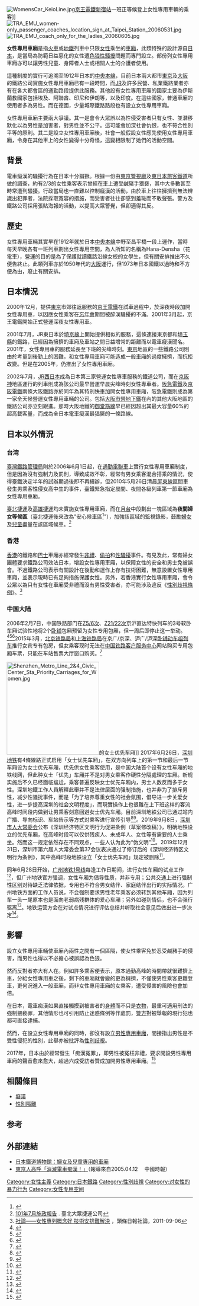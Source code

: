 {{POV|time=2017-06-24}}
[[File:WomensCar_KeioLine.jpg|thumb]][[京王電鐵|京王電鐵]][[新宿站|新宿站]]一班正等候登上女性專用車輛的乘客]]
[[File:TRA_EMU_women-only_passenger_coaches_location_sign_at_Taipei_Station_20060531.jpg|thumb]]
[[File:TRA_EMU_coach_only_for_the_ladies_20060605.jpg|thumb]]

'''女性專用車廂'''是指[[火車|火車]]或[[地鐵|地鐵]]列車中只限[[女性|女性]]乘坐的[[車廂|車廂]]，此類特殊的設計源自[[日本|日本]]，是當局為防範日益惡化的女性遭[[色狼|色狼]][[性騷擾|性騷擾]]問題而專門設立。部份列女性專用車廂亦可以讓男性兒童、身障者人士或相關人士的介護者使用。

這種制度的實行可追溯至1912年日本的[[中央本線|中央本線]]，目前日本兩大都市[[東京|東京]]及[[大阪市|大阪]]的鐵路公司實施女性專用車廂已有一段時間，而[[JR|JR]]及許多民營、私業鐵路業者亦有在各大都會區的通勤路段提供此服務。其他設有女性專用車廂的國家主要為伊斯蘭教國家包括埃及、阿聯酋、印尼和伊朗等，以及印度。在這些國家，普通車廂的使用者多為男性。而在德國，少量城際鐵路路段也有設立女性專用車廂。

女性專用車廂主要兩大爭議。其一是會令大眾誤以為性侵受害者只有女性、並潛移默化以為男性是加害者，對男性並不公平。這可能會加深社會仇恨，也不符合性別平等的原則。其二是設立女性專用車廂後，社會一般假設女性應先使用女性專用車廂，令身在其他車上的女性變得十分奇怪，這變相限制了她們的活動空間。

==背景==
電車癡漢的騷擾行為在日本十分猖獗。根據一份由[[東京|東京]][[警視廳|警視廳]]及[[東日本旅客鐵道|東日本旅客鐵道]]所做的調查，約有2/3的女性乘客表示曾經在車上遭受鹹豬手猥褻，其中大多數甚至時常遭到騷擾。行政當局也一直難以控制癡漢的活動，由於車上往往擁擠到無法辨識出犯罪者，法院採取寬容的措施，而受害者往往卻感到羞恥而不敢聲張。警方及鐵路公司採用張貼海報的活動，以提高大眾警覺，但卻適得其反。

==歷史==
女性專用車輛其實早在1912年就於日本[[中央本線|中央本線]]中野至昌平橋一段上運作，當時每天早晚各有一班列車劃出女性專用空間，為人所知的名稱為Hana-Densha（花電車），營運的目的是為了保護就讀鐵路沿線女校的女學生，但有關安排推出不久便告終止。此類列車亦於1950年代的[[大阪市|大阪]]運行，但1973年日本國鐵以過時和不方便為由，廢止有關安排。

==日本情況==
2000年12月，提供[[東京|東京]]市郊往返服務的[[京王電鐵|京王電鐵]]在試車過程中，於深夜時段加開女性專用車，以因應女性乘客在[[忘年會|忘年會]]期間被醉漢騷擾的不滿。2001年3月起，京王電鐵開始正式營運深夜女性專用車。

2001年7月，JR東日本於[[埼京線|埼京線]]上開始提供相似的服務，這條連接東京都和[[埼玉縣|埼玉縣]]的鐵路，已經因為擁擠的車廂及車站之間日益增常的距離而以電車癡漢聞名。2001年，女性專用車的服務延長至下班的尖峰時刻。[[東京|東京]]地區的一些鐵路公司則由於考量到後勤上的困難，和女性專用車廂可能造成一般車廂的過度擁擠，而抗拒改變。但是在2005年，仍推出了女性專用車廂。

2002年7月，[[JR西日本|JR西日本]]成為日本第三家營運女性專車服務的鐵道公司，而在[[京阪神|京阪神]]地區運行的列車則成為該公司最早營運早晨尖峰時刻女性專車者。[[阪急電鐵|阪急電鐵]]及[[京阪電鐵|京阪電鐵]]兩條大阪鐵路亦於同年為其特別快車加開女性專用車廂，阪急電鐵則成為第一家全天候營運女性專用車輛的公司。包括[[大阪市營地下鐵|大阪市營地下鐵]]在內的其他大阪地區的鐵路公司亦立刻跟進。那時大阪地鐵的[[御堂筋線|御堂筋線]]早已經因超出其最大容量60%的超高載客量，而成為全日本電車癡漢最猖獗的一條路線。

==日本以外情況==
===台湾===
[[臺灣鐵路管理局|臺灣鐵路管理局]]則於2006年6月1日起，在[[台鐵通勤電聯車|通勤電聯車]]上實行女性專用車廂制度，但是因為沒有強制力及罰則，導致成效不彰，經常有男女乘客混合搭乘的情況，使得臺鐵決定半年的試辦期過後即不再續辦，但2010年5月26日清晨[[屏東線|屏東線]]區間車發生男乘客性侵女高中生的事件，臺鐵緊急指定晨間、夜間各級列車第一節車廂為女性專用車廂。

[[臺北捷運|臺北捷運]]及[[高雄捷運|高雄捷運]]均未實施女性專用車廂，而在[[月台|月台]]中段劃出一塊區域為'''夜間婦女等候區'''（臺北捷運後來改為"安心候車區<ref>{{Cite web |url=http://www.metro.taipei/fp.asp?fpage=cp&xItem=78479331&CtNode=70115&mp=122035 |title=存档副本 |accessdate=2016-09-20 |archive-date=2017-01-06 |archive-url=https://web.archive.org/web/20170106135008/http://www.metro.taipei/fp.asp?fpage=cp&xItem=78479331&CtNode=70115&mp=122035 |dead-url=no }}</ref>"），加強該區域的監視錄影，鼓勵[[婦女|婦女]]及[[兒童|兒童]]盡量在該區域候車。<ref>[http://www.metro.taipei/ct.asp?xItem=30161347&ctNode=70080&mp=122035 101年7月施政報告] {{Wayback|url=http://www.metro.taipei/ct.asp?xItem=30161347&ctNode=70080&mp=122035 |date=20160304093222 }}. 臺北大眾捷運公司</ref>

===香港===
[[香港|香港]]的鐵路和[[巴士|巴士]]車廂亦經常發生[[非禮|非禮]]、[[偷拍|偷拍]]和[[性騷擾|性騷擾]]事件。有見及此，常有婦女團體要求鐵路公司效法日本，增設女性專用車廂，以保障女性的安全和男士免被誤會。不過鐵路公司表示有關設計在後勤和運作上存有技術困難，無意設置女性專用車廂，並表示現時已有足夠措施保護女性。另外，若香港實行女性專用車廂，會令公眾以為只有女性在車廂受非禮而沒有男性受害者，亦可能涉及違反《[[性別歧視條例|性別歧視條例]]》。<ref>[http://news.hkheadline.com/dailynews/headline_news_detail_columnist.asp?id=160485&section_name=wtt&kw=5 社論——女性專列概念好 技術安排難解決] {{Wayback|url=http://news.hkheadline.com/dailynews/headline_news_detail_columnist.asp?id=160485&section_name=wtt&kw=5 |date=20110925145927 }}，頭條日報社論，2011-09-06</ref>

===中国大陆===
2006年2月7日，中国铁路部门在[[Z5/6次列车|Z5/6次]]、[[Z21/22次列车|Z21/22次]]京沪直达特快列车的3号软卧车厢试验性地将2个[[卧铺车|卧铺]]包厢预留为女性专用包厢，但一周后即停止这一举动。<ref>{{cite news|url=http://news.sohu.com/20060209/n241742075.shtml|title=京沪Z6次直达列车首次推出女性专用包厢|publisher=[[黑龙江日报|黑龙江日报]]|date=2006-02-09|accessdate=2015-03-29|archive-date=2015-04-02|archive-url=https://web.archive.org/web/20150402122455/http://news.sohu.com/20060209/n241742075.shtml|dead-url=no}}</ref><ref>{{cite news|url=http://news.sina.com.cn/s/2006-02-15/01408205157s.shtml|title=至今还没开足一趟女性包间 少人问津，女宾软卧歇了|publisher=[[北京娱乐信报|北京娱乐信报]]|date=2006-02-15|accessdate=2015-03-29|archive-date=2015-04-02|archive-url=https://web.archive.org/web/20150402121623/http://news.sina.com.cn/s/2006-02-15/01408205157s.shtml|dead-url=no}}</ref><ref>{{cite news|url=http://news.xinhuanet.com/mrdx/2006-02/18/content_4196411.htm|title=“女性包厢”分性别服务有生命力吗？|publisher=[[新华每日电讯|新华每日电讯]]|date=2006-02-18|accessdate=2015-03-29|archive-date=2008-02-19|archive-url=https://web.archive.org/web/20080219212707/http://news.xinhuanet.com/mrdx/2006-02/18/content_4196411.htm|dead-url=no}}</ref>2015年3月，[[北京铁路局|北京铁路局]]和[[上海铁路局|上海铁路局]]在京广/京深、沪广/沪深[[卧铺动车组列车|卧铺动车组列车]]推行女宾专有包房，但女乘客现时无法在[[中国铁路客户服务中心|中国铁路客户服务中心]]网站购买专用包厢车票，只能在车站售票大厅窗口购买。<ref>{{cite news|url=http://cqcbepaper.cqnews.net/cqcb/html/2015-03/29/content_1826077.htm|title=一人可包下整间动卧包房，你会这样任性吗？|publisher=[[重庆晨报|重庆晨报]]|date=2015-03-29|accessdate=2015-03-29|deadurl=yes|archiveurl=https://web.archive.org/web/20150402133505/http://cqcbepaper.cqnews.net/cqcb/html/2015-03/29/content_1826077.htm|archivedate=2015-04-02}}</ref>

[[File:Shenzhen_Metro_Line_2&4_Civic_Center_Sta_Priority_Carriages_for_Women.jpg|250px]]的女士优先车厢]]
2017年6月26日，[[深圳地铁|深圳地铁]]有4條線路正式启用「女士优先车厢」，在双方向列车上的第一节和最后一节车厢设为女士优先车厢，优先供女性乘客使用，是中国大陆首个设有女性车厢的地铁线网，但此种女士「优先」车厢并不是对男女乘客作硬性分隔處理的车厢。新规实施后不久已经面临尴尬，乘客普遍反映女士优先车厢内，男士人数反而多于女性。深圳地鐵工作人員解釋此舉并不是法律层面的强制措施，也并非为了排斥男性，减少性骚扰事件，而是「为了培养尊重女性的社会氛围，倡导进一步关爱女性，进一步提高深圳的社会文明程度」，而現實操作上也很難在上下班这样的客流高峰时间段内做到让男乘客刻意回避女士优先车厢。目前深圳地铁公司已通过站内广播、导向标识、车站告示等方式对乘客进行宣传引导<ref>{{Cite news |url=http://www.cankaoxiaoxi.com/society/20170703/2163485.shtml |title=深圳地铁回应"女士车厢男多女少":优先不等于专用 |date=2017-07-03 |work=[[北京青年报|北京青年报]] ([[參考消息|參考消息]]) |accessdate=2017-07-03 |archive-date=2019-05-19 |archive-url=https://web.archive.org/web/20190519102522/http://www.cankaoxiaoxi.com/society/20170703/2163485.shtml }}</ref><ref>{{Cite news |url=http://tech.sina.com.cn/it/2017-07-02/doc-ifyhryex5736900.shtml |title=深圳地铁设女性优先车厢引强烈争议 AI能做点什么？ |date=2017-07-02 |publisher=雷锋网 |accessdate=2017-07-03 |archive-date=2017-07-02 |archive-url=https://web.archive.org/web/20170702042510/http://tech.sina.com.cn/it/2017-07-02/doc-ifyhryex5736900.shtml |dead-url=no }}</ref>。2019年9月8日，[[深圳市人大常委会|深圳市人大常委会]]公布《深圳经济特区文明行为促进条例（草案修改稿）》，明确地铁设立的优先车厢，在高峰时段可以仅供残疾人、未成年人、女性等有需要的人士乘坐。然而这一规定依然存在不同观点，一些人认为此为“伪文明”<ref>{{Cite news |url=http://views.ce.cn/view/ent/201909/11/t20190911_33129147.shtml |title=“女士优先车厢”是一种“伪文明” |date=2019-09-11 |publisher=红网 |accessdate=2019-09-20 |archive-date=2019-09-20 |archive-url=https://web.archive.org/web/20190920134038/http://views.ce.cn/view/ent/201909/11/t20190911_33129147.shtml |dead-url=no }}</ref>。2019年12月31日，深圳市第六届人大常委会第37会议表决通过了修订后的《深圳经济特区文明行为条例》，其中高峰时段地铁设立「女士优先车厢」规定被删除<ref>{{Cite news |url=http://creditgd.southcn.com/c/2020-01/02/content_189988881.htm |title=深圳：对不文明行为拒不道歉 或公开播放相关视频 |date=2020-01-02 |publisher=南方都市报 |accessdate=2020-01-03 |archive-date=2020-01-03 |archive-url=https://web.archive.org/web/20200103112322/http://creditgd.southcn.com/c/2020-01/02/content_189988881.htm |dead-url=no }}</ref>。

同年6月28日开始，[[广州地铁1号线|广州地铁1号线]]每逢工作日期间，进行女性车厢的试点工作<ref>{{Cite web |url=http://news.sina.com.cn/c/2017-06-23/doc-ifyhmtrw3660281.shtml |title=6月28日起，广州地铁一号线将试点女性车厢 |access-date=2017-06-23 |archive-date=2021-03-20 |archive-url=https://web.archive.org/web/20210320013113/http://news.sina.com.cn/c/2017-06-23/doc-ifyhmtrw3660281.shtml }}</ref>，但广州地铁官方强调，女性车厢为倡导性质，并非专用；公共交通上进行强制性区别对待缺乏法律依据，专用也不符合男女结伴、家庭结伴出行的实际情况。广州地铁方面的工作人员说，不会强制要求男性老年乘客必须转到其他车厢，因为列车一头一尾原本也是面向老弱病残群体的爱心车厢；另外如碰到情侣，也不会强行驱离<ref>{{Cite news |url=http://news.163.com/17/0703/18/COEL68J5000187VE.html |title=广州地铁回应女性车厢争议：不会强制老年男性和情侣离开车厢 |date=2017-07-03 |work=[[澎湃新闻|澎湃新闻]](上海) |accessdate=2017-07-03 |archive-date=2019-05-19 |archive-url=https://web.archive.org/web/20190519043626/http://news.163.com/17/0703/18/COEL68J5000187VE.html }}</ref>。地铁运营方会在对试点情况进行评估总结并听取社会意见后做出进一步决定<ref>{{cite news|title=广州地铁试点设置女性车厢 为倡导性质并非专用(图)|url=https://www.chinanews.com/sh/2017/06-23/8259555.shtml|publisher=中新网|date=2017-06-23|accessdate=2017-06-24|archive-date=2017-07-02|archive-url=https://web.archive.org/web/20170702073345/http://www.chinanews.com/sh/2017/06-23/8259555.shtml|dead-url=no}}</ref>。

==影響==
{{POV|time=2015-04-14T10:17:26+00:00}}
設立女性專用車輛使車廂內兩性之間有一個區隔，使女性乘客免於忍受鹹豬手的侵害，而男性也得以不必擔心被誤認為色狼。

然而反對者亦大有人在。例如許多乘客便表示，原本通勤高峰的時間帶就很難擠上車，分給女性專用車之後，剩下的車廂就會變的更為擁擠，不僅使男性乘客更難登車，更何況進入一般車廂，而非女性專用車廂的女乘客，遭受侵害的風險也會加倍。

在日本，電車痴漢如果直接觸摸到被害者的[[身體|身體]]而不只是[[衣物|衣物]]，最重可適用刑法的強制猥褻罪，其他情形也可引用防止迷惑條例等作處罰，[[警察|警方]]對被舉報的現行犯也都可直接逮捕。

然而，在設立女性專用車廂的同時，卻沒有設立[[男性專用車廂|男性專用車廂]]，間接指出男性是不受性侵犯的性別，此舉亦被批評為[[性別歧視|性別歧視]]。

2017年，日本由於經常發生「痴漢冤罪」，即男性被冤枉非禮，要求開設男性專用車廂的聲音愈來愈大，超過六成受訪者贊成加開男性專用車廂。<ref>{{Cite web|url=https://www.hk01.com/article/101368|title=【兩性平等？】日男人倡設男性專用車廂　對抗「老屈非禮」洗冤|accessdate=2017-07-01|author=歐敬洛|date=2017-06-29|last=|work=香港01|publisher=|language=}}</ref>

==相關條目==
{{Portal|女权主义}}
*[[癡漢|癡漢]]
*[[性別隔離|性別隔離]]

==参考==
{{reflist}}
==外部連結==
*[https://web.archive.org/web/20060908074947/http://www.railway-museum.jp/exhibition/018.html 日本鐵道博物館：婦女及兒童專用的車廂]
*[http://www.wretch.cc/blog/juyacw&article_id=1778071 東京人高呼「消滅電車痴漢！」]（報導來自2005.04.12　 中國時報）

[[Category:女性主義|Category:女性主義]]
[[Category:日本鐵路|Category:日本鐵路]]
[[Category:性別歧視|Category:性別歧視]]
[[Category:对女性的暴力行为|Category:对女性的暴力行为]]
[[Category:女性专用空间|Category:女性专用空间]]